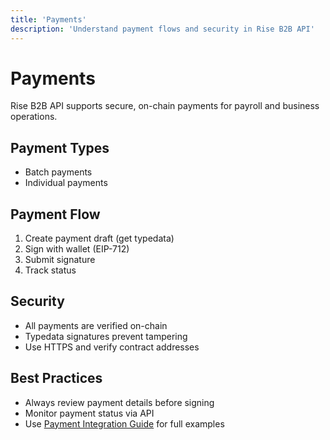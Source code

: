 ```yaml
---
title: 'Payments'
description: 'Understand payment flows and security in Rise B2B API'
---
```


# Payments

Rise B2B API supports secure, on-chain payments for payroll and business operations.

## Payment Types
- Batch payments
- Individual payments

## Payment Flow
1. Create payment draft (get typedata)
2. Sign with wallet (EIP-712)
3. Submit signature
4. Track status

## Security
- All payments are verified on-chain
- Typedata signatures prevent tampering
- Use HTTPS and verify contract addresses

## Best Practices
- Always review payment details before signing
- Monitor payment status via API
- Use [Payment Integration Guide](/guides/payment-integration) for full examples 